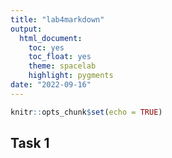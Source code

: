 ```yaml
---
title: "lab4markdown"
output: 
  html_document:
    toc: yes
    toc_float: yes
    theme: spacelab
    highlight: pygments
date: "2022-09-16"
---
```


```r
knitr::opts_chunk$set(echo = TRUE)
```

## Task 1
